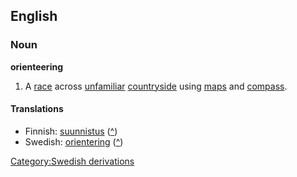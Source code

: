 ==English==
===Noun===
'''orienteering'''
#A [[race]] across [[unfamiliar]] [[countryside]] using [[map]]s and [[compass]].

====Translations====
*Finnish: [[suunnistus]] ([[:fi:suunnistus|^]])
*Swedish: [[orientering]] ([[:sv:orientering|^]])

[[Category:Swedish derivations]]
